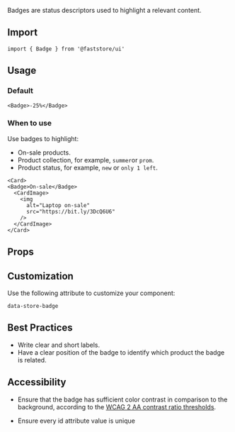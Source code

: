 

Badges are status descriptors used to highlight a relevant content.

## Import

```tsx
import { Badge } from '@faststore/ui'
```

## Usage

### Default
```tsx live
<Badge>-25%</Badge>
```

### When to use

Use badges to highlight:

- On-sale products.
- Product collection, for example, `summer`or `prom`.
- Product status, for example, `new` or `only 1 left`.

```tsx live
<Card>
<Badge>On-sale</Badge>
  <CardImage>
    <img
      alt="Laptop on-sale"
      src="https://bit.ly/3DcQ6U6"
    />
  </CardImage>
</Card>
```

## Props

<PropsSection name="Badge" />

## Customization
Use the following attribute to customize your component: 

`data-store-badge`

## Best Practices

- Write clear and short labels.
- Have a clear position of the badge to identify which product the badge is related.

## Accessibility

- Ensure that the badge has sufficient color contrast in comparison to the background, according to 
the [WCAG 2 AA contrast ratio thresholds](https://dequeuniversity.com/rules/axe/4.3/color-contrast?application=axeAPI).

- Ensure every id attribute value is unique
